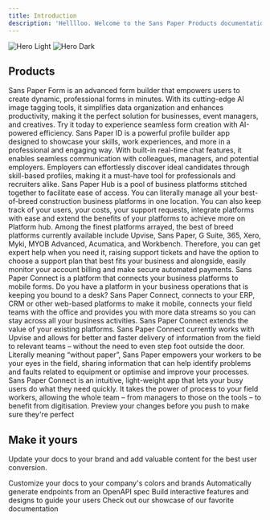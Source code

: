 ```yaml
---
title: Introduction
description: 'Helllloo. Welcome to the Sans Paper Products documentation'
---
```


<img
  className="block dark:hidden"
  src="/images/home page.png"
  alt="Hero Light"
/>
<img
  className="hidden dark:block"
  src="/images/home page.png"
  alt="Hero Dark"
/>

## Products

<CardGroup cols={2}>
  <Card
    title="Sans Paper Form"
    icon="paper-plane"
    href="/spform"
  >
    Sans Paper Form is an advanced form builder that empowers users to create dynamic, professional forms in minutes. With its cutting-edge AI image tagging tools, it simplifies data organization and enhances productivity, making it the perfect solution for businesses, event managers, and creatives. Try it today to experience seamless form creation with AI-powered efficiency.
  </Card>
  <Card
    title="Sans Paper ID"
    icon="paper-plane"
    href="/spID"
  >
    Sans Paper ID is a powerful profile builder app designed to showcase your skills, work experiences, and more in a professional and engaging way. With built-in real-time chat features, it enables seamless communication with colleagues, managers, and potential employers. Employers can effortlessly discover ideal candidates through skill-based profiles, making it a must-have tool for professionals and recruiters alike.
  </Card>
   <Card
    title="Sans Paper Hub"
    icon="paper-plane"
    href="/sphub"
  >
    Sans Paper Hub is a pool of business platforms stitched together to facilitate ease of access. You can literally manage all your best-of-breed construction business platforms in one location. You can also keep track of your users, your costs, your support requests, integrate platforms with ease and extend the benefits of your platforms to achieve more on Platform hub. 
Among the finest platforms arrayed, the best of breed platforms currently available include Upvise, Sans Paper, G Suite, 365, Xero, Myki, MYOB Advanced, Acumatica, and Workbench. 
Therefore, you can get expert help when you need it, raising support tickets and have the option to choose a support plan that best fits your business and alongside, easily monitor your account billing and make secure automated payments.

  </Card>
   <Card
    title="Sans Paper Connect"
    icon="paper-plane"
    href="/spconnect"
  >
    Sans Paper Connect is a platform that connects your business platforms to mobile forms. Do you have a platform in your business operations that is keeping you bound to a desk? Sans Paper Connect, connects to your ERP, CRM or other web-based platforms to make it mobile, connects your field teams with the office and provides you with more data streams so you can stay across all your business activities. Sans Paper Connect extends the value of your existing platforms. Sans Paper Connect currently works with Upvise and allows for better and faster delivery of information from the field to relevant teams – without the need to even step foot outside the door. Literally meaning “without paper”, Sans Paper empowers your workers to be your eyes in the field, sharing information that can help identify problems and faults related to equipment or optimise and improve your processes. Sans Paper Connect is an intuitive, light-weight app that lets your busy users do what they need quickly. It takes the power of process to your field workers, allowing the whole team – from managers to those on the tools – to benefit from digitisation.
  </Card>
  <Card
    title="Preview Changes"
    icon="image"
    href="https://mintlify.com/docs/development"
  >
    Preview your changes before you push to make sure they're perfect
  </Card>
  
</CardGroup>

## Make it yours

Update your docs to your brand and add valuable content for the best user conversion.

<CardGroup cols={2}>
  <Card
    title="Customize Style"
    icon="palette"
    href="https://mintlify.com/docs/settings/global"
  >
    Customize your docs to your company's colors and brands
  </Card>
  <Card
    title="Reference APIs"
    icon="code"
    href="https://mintlify.com/docs/api-playground/openapi"
  >
    Automatically generate endpoints from an OpenAPI spec
  </Card>
  <Card
    title="Add Components"
    icon="screwdriver-wrench"
    href="https://mintlify.com/docs/components/accordion"
  >
    Build interactive features and designs to guide your users
  </Card>
  <Card
    title="Get Inspiration"
    icon="stars"
    href="https://mintlify.com/showcase"
  >
    Check out our showcase of our favorite documentation
  </Card>
</CardGroup>
